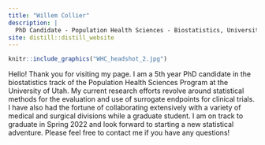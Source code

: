 ```yaml
---
title: "Willem Collier"
description: |
  PhD Candidate - Population Health Sciences - Biostatistics, University of Utah
site: distill::distill_website
---
```


::: {.floatting}
```r
knitr::include_graphics("WHC_headshot_2.jpg")
```

Hello! Thank you for visiting my page. I am a 5th year PhD candidate in the biostatistics track of the Population Health Sciences Program at the University of Utah. My current research efforts revolve around statistical methods for the evaluation and use of surrogate endpoints for clinical trials. I have also had the fortune of collaborating extensively with a variety of medical and surgical divisions while a graduate student. I am on track to graduate in Spring 2022 and look forward to starting a new statistical adventure. Please feel free to contact me if you have any questions!

:::